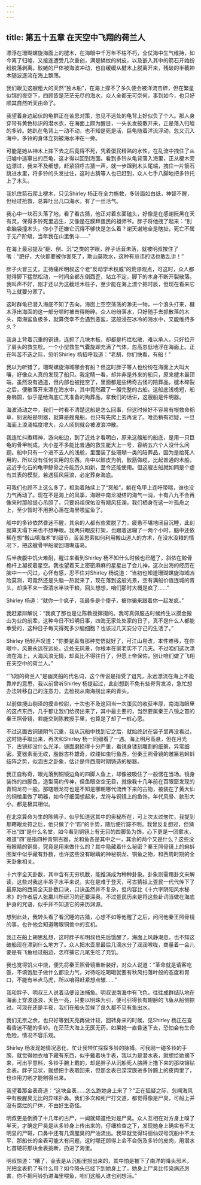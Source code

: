 ```yaml
---
---
---
```

title: 第五十五章 在天空中飞翔的荷兰人
---




漂浮在珊瑚螺旋海面上的楗木，在海眼中千万年不枯不朽，全仗海中生气维持，如今离了归墟，又接连遭受几次重创，满是鳞纹的树皮，以及嵌入其中的箭石开始纷纷脱落剥离。鲛姥的尸体被海波冲动，也自缓缓从楗木上脱离开来，残破的半截神木随波逐流在海上飘荡。

我们眼见这艘粗大的天然“独木船”，在海上撑不了多久便会被洋流击碎，但在繁星似锦的夜空下，四顾皆是茫茫无尽的海水，众人全都无可奈何，事到如今，也只好顺其自然听天由命了。

我望着身边起伏的龟群正在苦思对策，忽见不远处的龟背上好似负了个人。那人身穿带有黄色标识的潜水衣，在海面上颇为醒目，一头长发披散开来，正是落入归墟的多铃。她趴在龟背上一动不动，也不知是死是活，巨龟随着洋流浮动，忽又沉入海中，多铃的身体立刻被海水冲在一旁。

可能是她从神木上摔下去之后竟得不死，凭着蛋民精熟的水性，在乱流中拽住了从归墟中逃窜出的巨龟，这才得以回到海面。看到多铃从龟背落入海里，正从楗木旁边漂过，我来不及细想，赶紧招呼古猜一声，就一步蹿到木头尾端，拽住一片箭石跳进水里，将多铃的头发扯住，这时古猜等人也已赶到，众人七手八脚地把多铃托上了木头。

我扒住箭石爬上楗木，只见Shirley 杨正在全力施救，多铃面如白纸，神智不醒，但经过抢救，总算吐出几口海水，有了一丝活气。

我心中一块石头落了地，看了看古猜，他正对着东面磕头，好像是在感谢阮黑在天有灵，保得多铃死里逃生，又像是在膜拜蛋民的祖师爷。胖子将他拽了起来：“别拿脑袋撞木头，你小子还嫌它沉得不够快是怎么着？谢天谢地全是瞎扯，死亡不属于无产阶级，当年我在山里倒斗……”

在海上最忌提及“翻、倒、沉”之类的字眼，胖子话音未落，就被明叔按住了嘴：“肥仔，大伙都要被你害死了，欺山莫欺水，这种有忌讳的话也敢乱讲！”

胖子火冒三丈，正待痛斥明叔这个老“反动学术权威”的荒谬观点，可这时，众人都觉得脚下猛然松动，一时间全都东倒西歪，站立不定，脚下的木身不断开裂散落。我叫声不好，刚才还以为这截烂木桩子，至少能在海上漂个把时辰，但现在看来它马上就要分家了。

这时群龟已潜入海底不知了去向，海面上空空荡荡的渺无一物，一个浪头打来，楗木浮出海面的这一部分顿时被击得粉碎。众人纷纷落水，只好随手去抓散落的木头，南海鲨鱼极多，就算侥幸不会遇到恶鲨，这般浸在冰冷的海水中，又能维持多久？

我身上背着沉重的铜镜，连抓了几块木板，却都是朽烂松散，难以承人，只好拉开了肩头的救生栓。一个小型救生气囊旋即充满了气体，忽高忽低地浮在海面上。正在叫苦不迭之际，忽听Shirley 杨招呼我道：“老胡，你们快看，有船！”

我以为听错了，珊瑚螺旋海域哪会有船？但这时胖子等人也纷纷在海面上大叫大嚷，好像众人真的发现了船只。我定睛一看，却并非是外来的船只，原来楗木最顶端，虽然没有通道，但内部也被挖空了，里面都是些稀奇古怪的陪葬品，楗木碎裂之后，便散落开来漂在海水中，其中竟然藏了一艘完整的古船。这船底浅桅短，船身椭圆，似乎是给海底亡灵准备的殉葬品，拿我们的话讲，这艘船是件明器。

海波涌动之中，我们一时看不清楚这船是怎么回事，但这时候好不容易有根救命稻草，别说船是明器，就算是艘鬼船，也只有先爬上去再说了。唯恐稍有迟疑，一旦海面上浪涌幅度增大，众人顷刻就会被波浪冲散。

我连忙抖擞精神，游向船边，到了近处才看明白，原来这艘船的船底，是用一只巨龟的骨甲制成，大小差不多能比普通的救生艇大上一号，容纳五六个人没什么问题。船中只有一个进不去人的浅舱，里面装了些珊瑚一类的陪葬品，因为是给死人用的，所以没有任何实用的东西。舟中以鲸皮为帆，鲛筋做缆，比起普通的木船，这近乎化石的龟甲鲸骨之舟能历久如新，至今还能使用。但这艘古船就如同是个虚有其表的模型，若遇狂风巨浪，必定葬身海底。

可我们也顾不上这么多了，相助着陆续上了“冥船”，躺在龟甲上连吁带喘，谁也没力气再动了。现在不是海上的风季，海眼中南龙凝结的海气一消，十有八九不会再像来时那般提心吊胆了，只要妈祖保佑没有飓风狂澜，我们栖身在这一叶孤舟之上，至少暂时不用担心落在海里喂鲨鱼了。

船中的多铃依然昏迷不醒，其余的人都有些累脱了力，疲惫不堪地闭目沉睡，此刻就算天塌下来也不想睁眼。我两只眼皮打架，也跟着迷糊了一两个小时，脑中还依稀在想“搬山填海术”的细节，苦苦思索如何利用搬山道人的方术，在没水没粮的情况下，把这艘骨甲船驶回珊瑚庙岛。

后半夜腹中饥火难耐，醒过来看到Shirley 杨不知什么时候也已醒了，斜依在鲸骨桅杆上凝视着星空。我也望着天上密密麻麻的星星出了会儿神，这次出海的经历在脑中一一闪过，心怀有感，忍不住对Shirley 杨说道：“当初也知道珊瑚螺旋海域凶险莫测，可竟然还是头脑一热就来了，现在落到这般光景，空有满船价值连城的青头，却换不来一壶清水半块干粮，回头想想，咱们那时大概是疯了……”

Shirley 杨道：“就你一个疯子，我最多是个傻子，被你骗来跟着你一起发疯。”

我赶紧辩解说：“我疯了那也是让陈教授撺掇的。我可真佩服古时候终生以摸金搬山为业的前辈，这种今日不知明日事，四海无家处处家的日子，真不是什么人都能承受的，这种日子每天得死多少脑细胞？也该过几天安分守己的生活了。”

Shirley 杨轻声叹道：“你要是真有那种觉悟就好了，可江山易改，本性难移，在你眼中，风景永远在远处，近处无风景，你根本在家老实不了几天。不过咱们这次漂流在海上，大海风浪无情，却真比不得往日了，但愿上帝保佑，别让咱们做了飞翔在天空中的荷兰人。”

“飞翔的荷兰人”是幽灵船的代名词，这个传说是指受了诅咒，永远漂流在海上不能靠岸的意思，我以前曾听Shirley 杨提起过，此刻想到不免有些脊背发凉，急忙想办法转移自己的注意力，去检视从南海捞出来的青头。

以前做搜山剔泽的摸金校尉，十次也不及这回当一次蛋民的收获丰厚，南海海眼里的这点东西，几乎都让我们给捞出来了，其中最主要的，当然要属秦王八镜之首的秦王照骨镜，若能交到陈教授手里，也算是了却了一桩心愿。

不过这面古铜镜阴气沉重，我从沉船中找到它之后，就始终封在袋子里再没看过，这时随手取出来，再次和Shirley 杨一同细看了一遇。海上明月高悬，但在月光下，古镜却没什么光泽，镜面磨损得十分严重，看镜身镂刻雕割的细篆，异常细密。夏器素而无纹，殷器古朴雄奇，纹缕如虫行鱼游，但秦王照骨镜的雕篆若蝌蚪结阵之势，似涵古之卦象，估计是件西周时期铸造的秘器。

我正自称奇，眼光落到铜镜边角的四脚人鱼上，却像被吸住了一般愣在当场。镜身装饰的四脚鱼，造型简约传神，但鱼眼空空无目，就像我十几年前在百眼窟发现的青铜龙符一般。那瞎眼龙符也是不知是哪朝哪代流传下来的古物，被装在了黄大仙的铜棺里做了明器，如今仔细回想起来，龙符与铜镜上的鱼饰，年代风骨、款形大小，都是极其相似。

在北京算命为生的陈睛子，似乎知道这其中的奥秘所在，可上次太过匆忙，我提到那瞎眼龙符之后，他只做了个“四”的手势，随后便行踪不明。我曾反复想过，但猜不出“四”是什么名堂，如今看到铜镜上有无目的四脚鱼为饰，心下更是一团雾水，难道“四”是指四种青铜古器，龙和鱼各是其中之一，其余的两个又是什么？这些没有眼睛的铜兽，究竟是用来做什么的？其中隐藏着什么秘密？秦王照骨镜上的蝌蚪图案中似乎藏有卦数，也许这些没有眼睛的神秘铜龙、铜鱼之物，和西周时期的全天卦象相关。

十六字全天卦数，其中含有无穷机数，能推演成为种种卦象。卦象则需用卦文来解读，这些对我这半吊子水平来说，实在是难于登天，可古猜祖上疍民一代代传下了最原始的西周全天卦数口诀，口诀虽然并不复杂，但内容比《十六字阴阳风水秘术》的作者后人张赢川所研习的还要深奥。不过疍民历来是将这些卦词当做在海底护身的咒语，似乎并不知道它的来历渊源。

想到此处，我转头看了看沉睡的古猜，心想不如等他醒了之后，问问他秦王照骨镜的事，也许他会知道瞎眼铜兽中的玄机。

我正在船上胡思乱想，这时胖子和明叔也先后饿醒了，海面上风静潮息，也不知这破船现在漂到什么地方了。众人把水壶里最后几滴水分了润润喉咙，商量着一会儿要是有飞鱼经过船边，怎样捕它几尾生吃了充饥。

我也觉得饥火中烧，便先将秦王照骨镜重新装好，对众人说道：“革命就是请客吃饭，不填饱肚子做什么都没力气，对待吃吃喝喝就要有秋风扫落叶般的态度和胃口，不能有半点马虎，所以咱得赶紧想点辙……”

我和胖子、明叔三人说着话便设法捕鱼。明叔说南海中有飞色，往往成群结队地在海面上穿波逐浪，天色一亮，只要以明珠为引，便可引得长有翅膀的飞鱼从船侧掠过。可现在还是半夜，我们在船头苦候了良久都不见有鱼出水。

我们无奈之余，也只好等到天亮再做计较，回转身来的时候，见Shirley 杨正在查看昏迷不醒的多铃。在茫茫大海上无医无药，如果她一直昏迷下去，恐怕会有生命危险，情况不容乐观。

Shirley 杨发现她情况恶化，忙让我带忙探探多铃的脉搏。可我刚一碰多铃的手腕，就觉得她衣袖下藏有东西，似乎戴着块手表，我以为是潜水表，就想给她摘下来，可出乎意料，多铃手腕上戴的，却是胖子从沉船死人胳膊上撸下来的那块镶钻金表。胖子见状，就想把手表取回来，但那金表已深深嵌进多铃腕上的皮肉里了，也许用刀剜才能剜得出来。

我望着那金表奇道：“这块金表……怎么跑她身上来了？”正在狐疑之际，忽闻海风中有股腥臭无比的异味扑鼻。我们多次和死尸打交道，都觉得像是尸臭，可船上并没有腐烂的尸体，不由好生奇怪。

明叔更是倒腾了十几年的古尸，一闻就知道绝对是尸臭。众人互相在对方身上嗅了半天，才确定尸臭是从多铃身上传出来的，仔细检查之下，发现她身上确实有不太明显的尸斑，口鼻中还有几滴腥臭的尸油流出。我早就觉得玛丽仙奴号沉船中不太平，那船长的金表可能大有问题，这时哪还顾得上会不会伤及多铃的皮肉，用潜水匕首硬将那块金表挑断，扔进了海里。

明叔惊道：“糟了，金表是从沉船里捞出来的，其中怕是被下了南洋的降头邪术，光把金表扔了有什么用？如今降头已经下到她身上了，她身上尸臭比传染病还厉害，你不把阿铃扔进海里喂鱼，咱们这船人谁也别想活。”